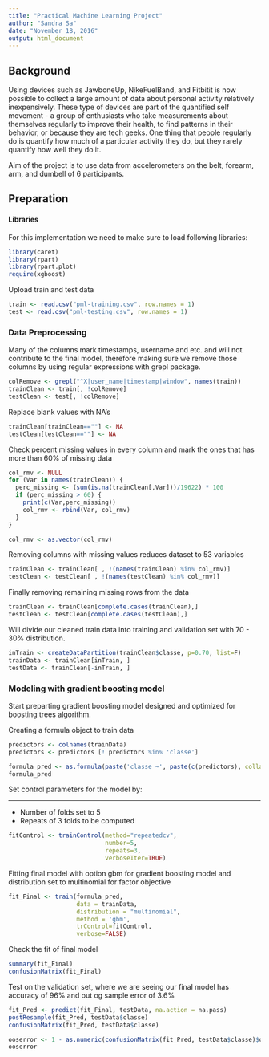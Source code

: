 ---
title: "Practical Machine Learning Project"
author: "Sandra Sa"
date: "November 18, 2016"
output: html_document
---




## Background

Using devices such as JawboneUp, NikeFuelBand, and Fitbitit is now possible to collect a large amount of data about personal activity relatively inexpensively. These type of devices are part of the quantified self movement - a group of enthusiasts who take measurements about themselves regularly to improve their health, to find patterns in their behavior, or because they are tech geeks. One thing that people regularly do is quantify how much of a particular activity they do, but they rarely quantify how well they do it.

Aim of the project is to use data from accelerometers on the belt, forearm, arm, and dumbell of 6 participants.

## Preparation

#### Libraries

For this implementation we need to make sure to load following libraries:

``` {r warning=FALSE, message=FALSE}
library(caret)
library(rpart)
library(rpart.plot)
require(xgboost)
```

Upload train and test data
```{r warning=FALSE, message=FALSE}

train <- read.csv("pml-training.csv", row.names = 1)
test <- read.csv("pml-testing.csv", row.names = 1)


```

### Data Preprocessing
Many of the columns mark timestamps, username and etc. and will not contribute to the final model, therefore making sure we remove those columns by using regular expressions with grepl package.

```{r warning=FALSE,  message=FALSE}
colRemove <- grepl("^X|user_name|timestamp|window", names(train))
trainClean <- train[, !colRemove]
testClean <- test[, !colRemove]
```
Replace blank values with NA's

```{r warning=FALSE, message=FALSE}
trainClean[trainClean==""] <- NA
testClean[testClean==""] <- NA
```

Check percent missing values in every column and mark the ones that has more than 60% of missing data

```{r warning=FALSE}
col_rmv <- NULL
for (Var in names(trainClean)) {
  perc_missing <- (sum(is.na(trainClean[,Var]))/19622) * 100
  if (perc_missing > 60) {
    print(c(Var,perc_missing))
    col_rmv <- rbind(Var, col_rmv)
  }
}

col_rmv <- as.vector(col_rmv)

```

Removing columns with missing values reduces dataset to 53 variables
```{r warning=FALSE, eval=FALSE, message=FALSE}
trainClean <- trainClean[ , !(names(trainClean) %in% col_rmv)]
testClean <- testClean[ , !(names(testClean) %in% col_rmv)]
```

Finally removing remaining missing rows from the data
```{r warning=FALSE,  message=FALSE}
trainClean <- trainClean[complete.cases(trainClean),]
testClean <- testClean[complete.cases(testClean),]
```


Will divide our cleaned train data into training and validation set with 70 - 30% distribution.

```{r warning=FALSE,  message=FALSE}
inTrain <- createDataPartition(trainClean$classe, p=0.70, list=F)
trainData <- trainClean[inTrain, ]
testData <- trainClean[-inTrain, ]
```
### Modeling with gradient boosting model

Start preparting gradient boosting model designed and optimized for boosting trees algorithm.

Creating a formula object to train data
```{r warning=FALSE,  message=FALSE}
predictors <- colnames(trainData)
predictors <- predictors [! predictors %in% 'classe']

formula_pred <- as.formula(paste('classe ~', paste(c(predictors), collapse = ' + ')))
formula_pred

```

Set control  parameters  for the  model by:

***
* Number of folds set to 5
* Repeats of 3 folds to be computed



```{r warning=FALSE, eval=FALSE, message=FALSE}
fitControl <- trainControl(method="repeatedcv",
                           number=5,
                           repeats=3,
                           verboseIter=TRUE)
```


Fitting final model with option gbm for gradient boosting model and distribution set to multinomial for  factor objective

```{r warning=FALSE, eval=FALSE, message=FALSE}
fit_Final <- train(formula_pred,  
                   data = trainData, 
                   distribution = "multinomial",
                   method = 'gbm', 
                   trControl=fitControl,
                   verbose=FALSE)
```


Check the fit of final model 

```{r warning=FALSE, eval=FALSE, message=FALSE}
summary(fit_Final)
confusionMatrix(fit_Final)
```

Test on the validation set, where we are seeing our final model has accuracy of 96% and out og sample error of 3.6%


```{r warning=FALSE, eval=FALSE, message=FALSE}
fit_Pred <- predict(fit_Final, testData, na.action = na.pass)
postResample(fit_Pred, testData$classe)
confusionMatrix(fit_Pred, testData$classe)

ooserror <- 1 - as.numeric(confusionMatrix(fit_Pred, testData$classe)$overall[1])
ooserror
```






